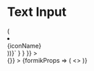 
<Meta title="Text Input" component={InputText} />

# Text Input

<Canvas>
  <Story
    name="Text Input"
    parameters={{
      docs: {
        source: {
          code: dedent`
          {Object.keys(defaultIcons).map(iconName => (
            <li key={iconName}>
              <Icon name={iconName} {...args} />
              <br />
              {iconName}
            </li>
          ))}`
        }
      }
    }}
  >
    <div className="input-text-story">
      <Formik
        initialValues={{
          sampleInput1: '',
          sampleInput2: '',
          sampleInput3: ''
        }}
        onSubmit={() => {}}
      >
        {formikProps => (
          <>
            <InputText name="sampleInput1" label="Text Input" formikProps={formikProps} />
            <InputText name="sampleInput2" label="Text Input" value="Example" formikProps={formikProps} />
            <InputText name="sampleInput3" label="Password Input" type="password" formikProps={formikProps} />
          </>
        )}
      </Formik>
    </div>
  </Story>
  <ArgsTable of={InputText} />
</Canvas>
